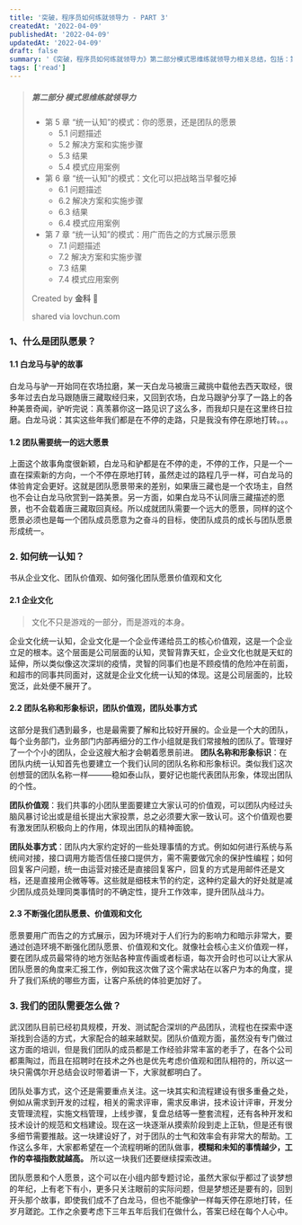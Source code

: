 ```yaml
---
title: '突破，程序员如何练就领导力 - PART 3'
createdAt: '2022-04-09'
publishedAt: '2022-04-09'
updatedAt: '2022-04-09'
draft: false
summary: '《突破，程序员如何练就领导力》第二部分模式思维练就领导力相关总结，包括：第 5 ~ 7 章'
tags: ['read']
---
```


> ##### 第二部分 模式思维练就领导力
>
> - 第 5 章 “统一认知”的模式：你的愿景，还是团队的愿景
>   - 5.1 问题描述
>   - 5.2 解决方案和实施步骤
>   - 5.3 结果
>   - 5.4 模式应用案例
> - 第 6 章 “统一认知”的模式：文化可以把战略当早餐吃掉
>   - 6.1 问题描述
>   - 6.2 解决方案和实施步骤
>   - 6.3 结果
>   - 6.4 模式应用案例
> - 第 7 章 “统一认知”的模式：用广而告之的方式展示愿景
>   - 7.1 问题描述
>   - 7.2 解决方案和实施步骤
>   - 7.3 结果
>   - 7.4 模式应用案例
>
> Created by **金科** :clap:
>
> shared via lovchun.com

### 1、什么是团队愿景？

#### 1.1 白龙马与驴的故事

白龙马与驴一开始同在农场拉磨，某一天白龙马被唐三藏挑中载他去西天取经，很多年过去白龙马跟随唐三藏取经归来，又回到农场，白龙马跟驴分享了一路上的各种美景奇闻，驴听完说：真羡慕你这一路见识了这么多，而我却只是在这里终日拉磨。白龙马说：其实这些年我们都是在不停的走路，只是我没有停在原地打转。。。

#### 1.2 团队需要统一的远大愿景

上面这个故事角度很新颖，白龙马和驴都是在不停的走，不停的工作，只是一个一直在探索新的方向，一个不停在原地打转，虽然走过的路程几乎一样，可白龙马的体验肯定会更好。这就是团队愿景带来的差别，如果唐三藏也是一个农场主，自然也不会让白龙马欣赏到一路美景。另一方面，如果白龙马不认同唐三藏描述的愿景，也不会载着唐三藏取回真经。所以成就团队需要一个远大的愿景，同样的这个愿景必须也是每一个团队成员愿意为之奋斗的目标，使团队成员的成长与团队愿景形成统一。

### 2. 如何统一认知？

书从企业文化、团队价值观、如何强化团队愿景价值观和文化

#### 2.1 企业文化

> 文化不只是游戏的一部分，而是游戏的本身。

企业文化统一认知，企业文化是一个企业传递给员工的核心价值观，这是一个企业立足的根本。这个层面是公司层面的认知，灵智背靠天虹，企业文化也就是天虹的延伸，所以类似像这次深圳的疫情，灵智的同事们也是不顾疫情的危险冲在前面，和超市的同事共同面对，这就是企业文化统一认知的体现。这是公司层面的，比较宽泛，此处便不展开了。

#### 2.2 团队名称和形象标识，团队价值观，团队处事方式

这部分是我们遇到最多，也是最需要了解和比较好开展的。企业是一个大的团队，每个业务部门，业务部门内部再细分的工作小组就是我们常接触的团队了。管理好了一个个小的团队，企业这艘大船才会朝着愿景前进。
**团队名称和形象标识**：在团队内统一认知首先也要建立一个我们认同的团队名称和形象标识。类似我们这次创想营的团队名称一样———稳如泰山队，要好记也能代表团队形象，体现出团队的个性。

**团队价值观**：我们共事的小团队里面要建立大家认可的价值观，可以团队内经过头脑风暴讨论出或是组长提出大家投票，总之必须要大家一致认可。这个价值观也要有激发团队积极向上的作用，体现出团队的精神面貌。

**团队处事方式**：团队内大家约定好的一些处理事情的方式。例如如何进行系统与系统间对接，接口调用方能否信任接口提供方，需不需要做冗余的保护性编程；如何回复客户问题，统一由运营对接还是直接回复客户，回复的方式是用邮件还是文档，还是直接用企微等等。这些就是细枝末节的约定，这种约定最大的好处就是减少团队成员处理同类事情时的不确定性，提升工作效率，提升团队战斗力。

#### 2.3 不断强化团队愿景、价值观和文化

愿景要用广而告之的方式展示，因为环境对于人们行为的影响力和暗示非常大，要通过创造环境不断强化团队愿景、价值观和文化。就像社会核心主义价值观一样，要在团队成员最常待的地方张贴各种宣传画或者标语，每次开会时也可以让大家从团队愿景的角度来汇报工作，例如我这次做了这个需求站在以客户为本的角度，提升了我们系统的哪些方面，让客户系统的体验更加好了。

### 3. 我们的团队需要怎么做？

武汉团队目前已经初具规模，开发、测试配合深圳的产品团队，流程也在探索中逐渐找到合适的方式，大家配合的越来越默契。团队价值观方面，虽然没有专门做过这方面的培训，但是我们团队的成员都是工作经验非常丰富的老手了，在各个公司都熏陶过，而且在招聘时在技术之外也是优先考虑价值观和团队相符的，所以这一块只需偶尔开总结会议时带着讲一下，大家就都明白了。

团队处事方式，这个还是需要重点关注。这一块其实和流程建设有很多重叠之处，例如从需求到开发的过程，相关的需求评审，需求反串讲，技术设计评审，开发分支管理流程，实施文档管理，上线步骤，复盘总结等一整套流程，还有各种开发和技术设计的规范和文档建设。现在这一块逐渐从摸索阶段到走上正轨，但是还有很多细节需要推敲。这一块建设好了，对于团队的士气和效率会有非常大的帮助。工作这么多年，大家都希望在一个流程明晰的团队做事，**模糊和未知的事情越少，工作的幸福指数就越高。** 所以这一块我们还要继续探索改进。

团队愿景和个人愿景，这个可以在小组内部专题讨论，虽然大家似乎都过了谈梦想的年纪，上有老下有小，更多只关注眼前的实际问题，但是梦想还是要有的，回到开头那个故事，即使我们成不了白龙马，但也不能像驴一样每天停在原地打转，任岁月蹉跎。工作之余要考虑下三年五年后我们在做什么，答案已经在每个人心中。
